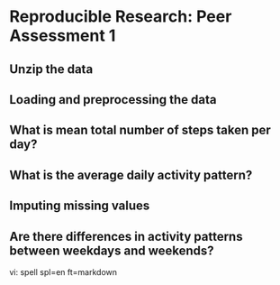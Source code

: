 # Reproducible Research: Peer Assessment 1


## Unzip the data


## Loading and preprocessing the data



## What is mean total number of steps taken per day?



## What is the average daily activity pattern?



## Imputing missing values



## Are there differences in activity patterns between weekdays and weekends?



vi: spell spl=en ft=markdown
